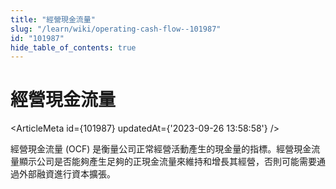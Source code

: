 ```yaml
---
title: "經營現金流量"
slug: "/learn/wiki/operating-cash-flow--101987"
id: "101987"
hide_table_of_contents: true
---
```



# 經營現金流量

<ArticleMeta id={101987} updatedAt={'2023-09-26 13:58:58'} />
<div className='border-solid border-b border-t-0 my-4 border-[var(--ifm-color-gray-300)]' />

經營現金流量 (OCF) 是衡量公司正常經營活動產生的現金量的指標。經營現金流量顯示公司是否能夠產生足夠的正現金流量來維持和增長其經營，否則可能需要通過外部融資進行資本擴張。
